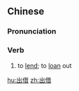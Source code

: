 ==Chinese==
{{zh-forms}}

===Pronunciation===
{{zh-pron
|m=chūjiè
|mn=chhut-chioh
|cat=v
}}

===Verb===
{{zh-verb}}

# to [[lend]]; to [[loan]] out

[[hu:出借]]
[[zh:出借]]